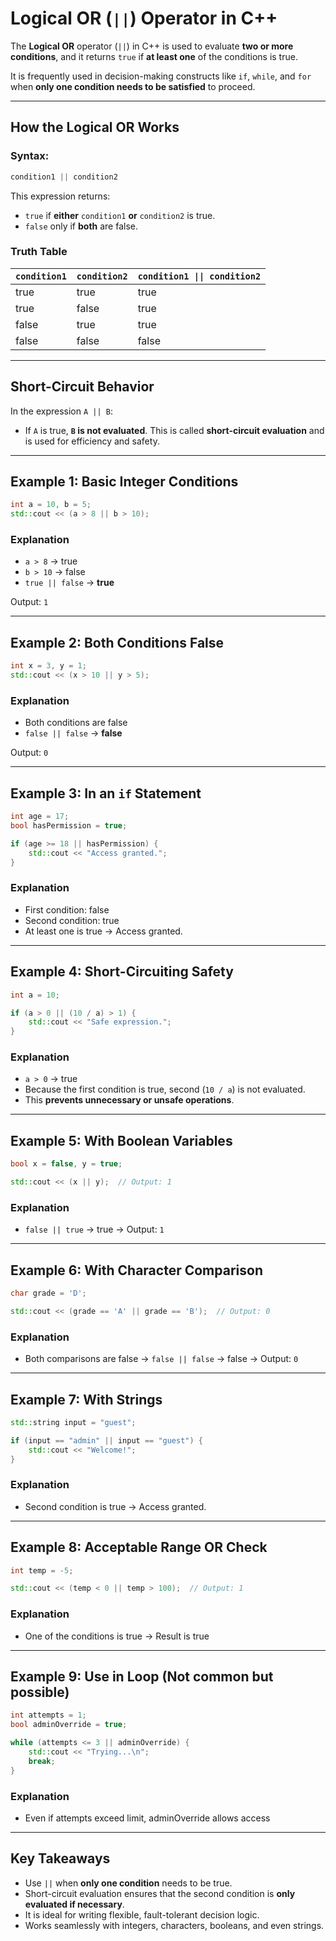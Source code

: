 # Logical OR (`||`) Operator in C++

The **Logical OR** operator (`||`) in C++ is used to evaluate **two or more conditions**, and it returns `true` if **at least one** of the conditions is true.

It is frequently used in decision-making constructs like `if`, `while`, and `for` when **only one condition needs to be satisfied** to proceed.

---

## How the Logical OR Works

### Syntax:

```cpp
condition1 || condition2
```

This expression returns:

- `true` if **either** `condition1` **or** `condition2` is true.
- `false` only if **both** are false.

### Truth Table

| `condition1` | `condition2` | `condition1 \|\| condition2` |
| ------------ | ------------ | ---------------------------- |
| true         | true         | true                         |
| true         | false        | true                         |
| false        | true         | true                         |
| false        | false        | false                        |

---

## Short-Circuit Behavior

In the expression `A || B`:

- If `A` is true, **`B` is not evaluated**.
  This is called **short-circuit evaluation** and is used for efficiency and safety.

---

## Example 1: Basic Integer Conditions

```cpp filename="or_basic_integers.cpp" copy {3}
int a = 10, b = 5;
std::cout << (a > 8 || b > 10);
```

### Explanation

- `a > 8` → true
- `b > 10` → false
- `true || false` → **true**

Output: `1`

---

## Example 2: Both Conditions False

```cpp filename="or_both_false.cpp" copy {3}
int x = 3, y = 1;
std::cout << (x > 10 || y > 5);
```

### Explanation

- Both conditions are false
- `false || false` → **false**

Output: `0`

---

## Example 3: In an `if` Statement

```cpp filename="or_if_statement.cpp" copy {4, 5}
int age = 17;
bool hasPermission = true;

if (age >= 18 || hasPermission) {
    std::cout << "Access granted.";
}
```

### Explanation

- First condition: false
- Second condition: true
- At least one is true → Access granted.

---

## Example 4: Short-Circuiting Safety

```cpp filename="or_short_circuit.cpp" copy {4, 5}
int a = 10;

if (a > 0 || (10 / a) > 1) {
    std::cout << "Safe expression.";
}
```

### Explanation

- `a > 0` → true
- Because the first condition is true, second (`10 / a`) is not evaluated.
- This **prevents unnecessary or unsafe operations**.

---

## Example 5: With Boolean Variables

```cpp filename="or_booleans.cpp" copy {3}
bool x = false, y = true;

std::cout << (x || y);  // Output: 1
```

### Explanation

- `false || true` → true → Output: `1`

---

## Example 6: With Character Comparison

```cpp filename="or_characters.cpp" copy {3}
char grade = 'D';

std::cout << (grade == 'A' || grade == 'B');  // Output: 0
```

### Explanation

- Both comparisons are false → `false || false` → false → Output: `0`

---

## Example 7: With Strings

```cpp filename="or_strings.cpp" copy {4}
std::string input = "guest";

if (input == "admin" || input == "guest") {
    std::cout << "Welcome!";
}
```

### Explanation

- Second condition is true → Access granted.

---

## Example 8: Acceptable Range OR Check

```cpp filename="or_range_check.cpp" copy {3}
int temp = -5;

std::cout << (temp < 0 || temp > 100);  // Output: 1
```

### Explanation

- One of the conditions is true → Result is true

---

## Example 9: Use in Loop (Not common but possible)

```cpp filename="or_loop_example.cpp" copy {3, 4}
int attempts = 1;
bool adminOverride = true;

while (attempts <= 3 || adminOverride) {
    std::cout << "Trying...\n";
    break;
}
```

### Explanation

- Even if attempts exceed limit, adminOverride allows access

---

## Key Takeaways

- Use `||` when **only one condition** needs to be true.
- Short-circuit evaluation ensures that the second condition is **only evaluated if necessary**.
- It is ideal for writing flexible, fault-tolerant decision logic.
- Works seamlessly with integers, characters, booleans, and even strings.
